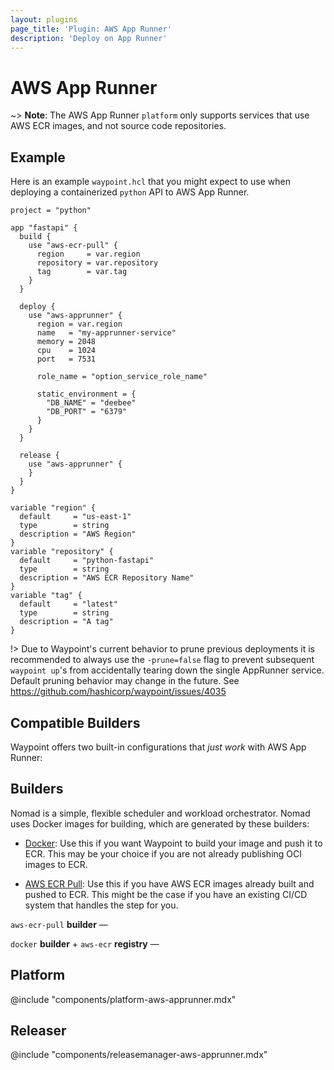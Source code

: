 ```yaml
---
layout: plugins
page_title: 'Plugin: AWS App Runner'
description: 'Deploy on App Runner'
---
```


# AWS App Runner

~> **Note**: The AWS App Runner `platform` only supports services that use AWS ECR images,
and not source code repositories.

## Example

Here is an example `waypoint.hcl` that you might expect to use when deploying a
containerized `python` API to AWS App Runner.

```hcl
project = "python"

app "fastapi" {
  build {
    use "aws-ecr-pull" {
      region     = var.region
      repository = var.repository
      tag        = var.tag
    }
  }

  deploy {
    use "aws-apprunner" {
      region = var.region
      name   = "my-apprunner-service"
      memory = 2048
      cpu    = 1024
      port   = 7531

      role_name = "option_service_role_name"

      static_environment = {
        "DB_NAME" = "deebee"
        "DB_PORT" = "6379"
      }
    }
  }

  release {
    use "aws-apprunner" {
    }
  }
}

variable "region" {
  default     = "us-east-1"
  type        = string
  description = "AWS Region"
}
variable "repository" {
  default     = "python-fastapi"
  type        = string
  description = "AWS ECR Repository Name"
}
variable "tag" {
  default     = "latest"
  type        = string
  description = "A tag"
}
```

!> Due to Waypoint's current behavior to prune previous deployments it is recommended
to always use the `-prune=false` flag to prevent subsequent `waypoint up`'s from accidentally
tearing down the single AppRunner service. Default pruning behavior may change in the future.
See https://github.com/hashicorp/waypoint/issues/4035

## Compatible Builders

Waypoint offers two built-in configurations that _just work_ with AWS App Runner:

## Builders

Nomad is a simple, flexible scheduler and workload orchestrator. Nomad uses
Docker images for building, which are generated by these builders:

- [Docker](/plugins/docker): Use this if you want Waypoint
  to build your image and push it to ECR. This may be your choice if you
  are not already publishing OCI images to ECR.

- [AWS ECR Pull](/plugins/aws-ecr-pull): Use this if you have AWS ECR images already
  built and pushed to ECR. This might be the case if you have an existing
  CI/CD system that handles the step for you.

`aws-ecr-pull` **builder** —

`docker` **builder** + `aws-ecr` **registry** —

## Platform

@include "components/platform-aws-apprunner.mdx"

## Releaser

@include "components/releasemanager-aws-apprunner.mdx"

